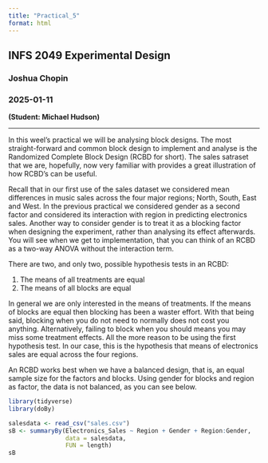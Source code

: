 ```yaml
---
title: "Practical_5"
format: html
---
```


## INFS 2049 Experimental Design

### Joshua Chopin

### 2025-01-11

**(Student: Michael Hudson)**

<hr/>

In this weel's practical we will be analysing block designs. The most straight-forward and common block design to implement and analyse is the Randomized Complete Block Design (RCBD for short). The sales satraset that we are, hopefully, now very familiar with provides a great illustration of how RCBD's can be useful.

Recall that in our first use of the sales dataset we considered mean differences in music sales across the four major regions; North, South, East and West. In the previous practical we considered gender as a second factor and considered its interaction with region in predicting electronics sales. Another way to consider gender is to treat it as a blocking factor when designing the experiment, rather than analysing its effect afterwards. You will see when we get to implementation, that you can think of an RCBD as a two-way ANOVA without the interaction term.

There are two, and only two, possible hypothesis tests in an RCBD:

1. The means of all treatments are equal
2. The means of all blocks are equal

In general we are only interested in the means of treatments. If the means of blocks are equal then blocking has been a waster effort. With that being said, blocking when you do not need to normally does not cost you anything. Alternatively, failing to block when you should means you may miss some treatment effects. All the more reason to be using the first hypothesis test. In our case, this is the hypothesis that means of electronics sales are equal across the four regions.

An RCBD works best when we have a balanced design, that is, an equal sample size for the factors and blocks. Using gender for blocks and region as factor, the data is not balanced, as you can see below.

```r
library(tidyverse)
library(doBy)
```

```r
salesdata <- read_csv("sales.csv")
sB <- summaryBy(Electronics_Sales ~ Region + Gender + Region:Gender, 
                data = salesdata, 
                FUN = length)
sB
```

